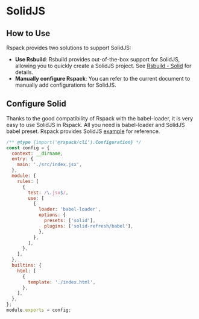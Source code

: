 # SolidJS

## How to Use

Rspack provides two solutions to support SolidJS:

- **Use Rsbuild**: Rsbuild provides out-of-the-box support for SolidJS, allowing you to quickly create a SolidJS project. See [Rsbuild - Solid](https://rsbuild.dev/guide/framework/solid) for details.
- **Manually configure Rspack**: You can refer to the current document to manually add configurations for SolidJS.

## Configure Solid

Thanks to the good compatibility of Rspack with the babel-loader, it is very easy to use SolidJS in Rspack. All you need is babel-loader and SolidJS babel preset. Rspack provides SolidJS [example](https://github.com/rspack-contrib/rspack-examples/tree/main/rspack/solid) for reference.

```js title="rspack.config.js"
/** @type {import('@rspack/cli').Configuration} */
const config = {
  context: __dirname,
  entry: {
    main: './src/index.jsx',
  },
  module: {
    rules: [
      {
        test: /\.jsx$/,
        use: [
          {
            loader: 'babel-loader',
            options: {
              presets: ['solid'],
              plugins: ['solid-refresh/babel'],
            },
          },
        ],
      },
    ],
  },
  builtins: {
    html: [
      {
        template: './index.html',
      },
    ],
  },
};
module.exports = config;
```
